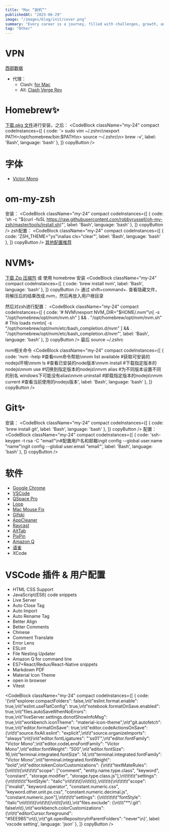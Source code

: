 ```yaml
---
title: "Mac “装机”"
publishedAt: "2025-06-29"
image: "/images/blog/init/cover.png"
summary: "Every career is a journey, filled with challenges, growth, and those significant moments that mark a shift in our path."
tag: "Other"
---
```


# VPN

[西部数据](https://wd-cloud.net/)
* 代理：
    * Clash: [for Mac](https://github.com/githubvpn007/Clash-for-Mac)
    * All: [Clash Verge Rev](https://www.clashverge.dev/install.html)

# Homebrew✨

[下载.pkg 文件](https://github.com/Homebrew/brew/releases)进行安装，之后：
<CodeBlock className="my-24"
    compact
    codeInstances={[
        {
            code: '> sudo vim ~/.zshrc\nexport PATH=/opt/homebrew/bin:$PATH\n> source ～/.zshrc\n> brew -v',
            label: 'Bash',
            language: 'bash'
        },
    ]}
    copyButton
/>

# 字体
* [Victor Mono](https://rubjo.github.io/victor-mono/)

# om-my-zsh
安装：
<CodeBlock className="my-24"
    compact
    codeInstances={[
        {
            code: 'sh -c "$(curl -fsSL https://raw.githubusercontent.com/robbyrussell/oh-my-zsh/master/tools/install.sh)"',
            label: 'Bash',
            language: 'bash'
        },
    ]}
    copyButton
/>
zsh配置：
<CodeBlock className="my-24"
    compact
    codeInstances={[
        {
            code: 'ZSH_THEME="ys"\nalias cls="clear"',
            label: 'Bash',
            language: 'bash'
        },
    ]}
    copyButton
/>
[其他配置推荐](https://www.haoyep.com/posts/zsh-config-oh-my-zsh/)

# NVM✨

[下载 Zip 压缩包](https://github.com/nvm-sh/nvm) 或 使用 homebrew 安装
<CodeBlock className="my-24"
    compact
    codeInstances={[
        {
            code: 'brew install nvm',
            label: 'Bash',
            language: 'bash'
        },
    ]}
    copyButton
/>
通过 <InlineCode>shift+command+.</InlineCode> 查看隐藏文件，将解压后的结果改成.nvm，然后再放入用户根目录

然后对zsh进行配置：
<CodeBlock className="my-24"
    compact
    codeInstances={[
        {
            code: '# NVM\nexport NVM_DIR="$HOME/.nvm"\n[ -s "/opt/homebrew/opt/nvm/nvm.sh" ] && \. "/opt/homebrew/opt/nvm/nvm.sh"  # This loads nvm\n[ -s "/opt/homebrew/opt/nvm/etc/bash_completion.d/nvm" ] && \. "/opt/homebrew/opt/nvm/etc/bash_completion.d/nvm"',
            label: 'Bash',
            language: 'bash'
        },
    ]}
    copyButton
/>
最后 <InlineCode>source ~/.zshrc</InlineCode>

nvm相关命令
<CodeBlock className="my-24"
    compact
    codeInstances={[
        {
            code: 'nvm -help #查看nvm命令帮助\nnvm list available  #获取可安装的nodejs环境\nnvm ls #查看已安装的node版本\nnvm install <version> #下载指定版本的nodejs\nnvm use <version> #切换到指定版本的nodejs\nnvm alias <name> <version> #为不同版本设置不同的别名 windows下可能没有alias\nnvm uninstall <version> #卸载指定版本的nodejs\nnvm current #查看当前使用的nodejs版本',
            label: 'Bash',
            language: 'bash'
        },
    ]}
    copyButton
/>

# Git✨

安装：
<CodeBlock className="my-24"
    compact
    codeInstances={[
        {
            code: 'brew install git',
            label: 'Bash',
            language: 'bash'
        },
    ]}
    copyButton
/>
配置：
<CodeBlock className="my-24"
    compact
    codeInstances={[
        {
            code: 'ssh-keygen -t rsa -C "email"\n#配置用户名和邮箱\ngit config --global user.name "name"\ngit config --global user.email "email"',
            label: 'Bash',
            language: 'bash'
        },
    ]}
    copyButton
/>

# 软件

* [Google Chrome](https://www.google.com/intl/zh-CN/chrome/)
* [VSCode](https://code.visualstudio.com/)
* [QSpace Pro](https://qspace.awehunt.com/zh-cn/index.html)
* [Loop](https://github.com/MrKai77/Loop)
* [Mac Mouse Fix](https://macmousefix.com/)
* [Gifski](https://gif.ski/)
* [AppCleaner](https://freemacsoft.net/appcleaner/)
* [Raycast](https://www.raycast.com/)
* [AltTab](https://alt-tab-macos.netlify.app/)
* [PixPin](https://pixpin.cn/)
* [Amazon Q](https://aws.amazon.com/cn/q/developer/build/?trk=e7e88218-8649-422c-8f4c-2af954cf1e1a&sc_channel=ps&ef_id=Cj0KCQjwyIPDBhDBARIsAHJyyVgpWAY8Vel0_EjGEzamX8Vyi-NIzHlkACv6xJcVl8cqX4yrx5-XBd4aAtIzEALw_wcB:G:s&s_kwcid=AL!4422!3!698165432143!e!!g!!amazon%20q%20developer!21048268275!168533076464&gad_campaignid=21048268275&gbraid=0AAAAADjHtp-DpbW7Lm7ugpdbguR7DHFkP&gclid=Cj0KCQjwyIPDBhDBARIsAHJyyVgpWAY8Vel0_EjGEzamX8Vyi-NIzHlkACv6xJcVl8cqX4yrx5-XBd4aAtIzEALw_wcB)
* [语雀](https://www.yuque.com/)
* XCode

# VSCode 插件 & 用户配置

* HTML CSS Support
* JavaScript(ES6) code snippets
* Live Server
* Auto Close Tag
* Auto Import
* Auto Rename Tag
* Better Align
* Better Comments
* Chinese
* Comment Translate
* Error Lens
* ESLint
* File Nesting Updater
* Amazon Q for command line
* ES7+React/Redux/React-Native snippets
* Markdown PDF
* Material Icon Theme
* open in browser
* Vitest

<CodeBlock className="my-24"
    compact
    codeInstances={[
        {
            code: '{\n\t"explorer.compactFolders": false,\n\t"eslint.format.enable": true,\n\t"eslint.useFlatConfig": true,\n\t"notebook.formatOnSave.enabled": true,\n\t"files.autoSaveWhenNoErrors": true,\n\t"liveServer.settings.donotShowInfoMsg": true,\n\t"workbench.iconTheme": "material-icon-theme",\n\t"git.autofetch": true,\n\t"editor.formatOnSave": true,\n\t"editor.codeActionsOnSave": {\n\t\t"source.fixAll.eslint": "explicit",\n\t\t"source.organizeImports": "always"\n\t}\n\t"editor.fontLigatures": "\'ss01\'",\n\t"editor.fontFamily": "Victor Mono",\n\t"editor.codeLensFontFamily": "Victor Mono",\n\t"editor.fontWeight": "500",\n\t"editor.fontSize": 16,\n\t"terminal.integrated.fontSize": 14,\n\t"terminal.integrated.fontFamily": "Victor Mono",\n\t"terminal.integrated.fontWeight": "bold",\n\t"editor.tokenColorCustomizations": {\n\t\t"textMateRules": [\n\t\t\t{\n\t\t\t\t"scope": ["comment", "entity.name.type.class", "keyword", "constant", "storage.modifier", "storage.type.class.js"],\n\t\t\t\t"settings": {\n\t\t\t\t\t"fontStyle": "italic"\n\t\t\t\t}\n\t\t\t},\n\t\t\t{\n\t\t\t\t"scope": ["invalid", "keyword.operator", "constant.numeric.css", "keyword.other.unit.px.css", "constant.numeric.decimal.js", "constant.numeric.json"],\n\t\t\t\t"settings": {\n\t\t\t\t\t"fontStyle": "italic"\n\t\t\t\t}\n\t\t\t}\n\t\t]\n\t},\n\t"files.exclude": {\n\t\t"**/.git": false\n\t},\n\t"workbench.colorCustomizations": {\n\t\t"editorCursor.foreground": "#5EE9B5"\n\t},\n\t"git.openRepositoryInParentFolders": "never"\n}',
            label: 'vscode setting',
            language: 'json'
        },
    ]}
    copyButton
/>